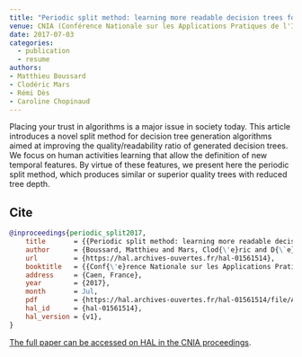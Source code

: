 ```yaml
---
title: "Periodic split method: learning more readable decision trees for human activities"
venue: CNIA (Conférence Nationale sur les Applications Pratiques de l'Intelligence Artificielle), Caen, France
date: 2017-07-03
categories:
  - publication
  - resume
authors:
- Matthieu Boussard
- Clodéric Mars
- Rémi Dès
- Caroline Chopinaud
---
```


Placing your trust in algorithms is a major issue in society today. This article introduces a novel split method for decision tree generation algorithms aimed at improving the quality/readability ratio of generated decision trees. We focus on human activities learning that allow the definition of new temporal features. By virtue of these features, we present here the periodic split method, which produces similar or superior quality trees with reduced tree depth.

## Cite

```bibtex
@inproceedings{periodic_split2017,
    title       = {{Periodic split method: learning more readable decision trees for human activities }},
    author      = {Boussard, Matthieu and Mars, Clod{\'e}ric and D{\`e}s, R{\'e}mi and Chopinaud, Caroline},
    url         = {https://hal.archives-ouvertes.fr/hal-01561514},
    booktitle   = {{Conf{\'e}rence Nationale sur les Applications Pratiques de l'Intelligence Artificielle}},
    address     = {Caen, France},
    year        = {2017},
    month       = Jul,
    pdf         = {https://hal.archives-ouvertes.fr/hal-01561514/file/APIA_2017_paper_18.pdf},
    hal_id      = {hal-01561514},
    hal_version = {v1},
}
```

[The full paper can be accessed on HAL in the CNIA proceedings](https://hal.science/APIA2017/hal-01561514).
